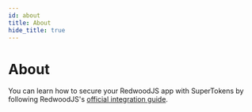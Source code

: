 ```yaml
---
id: about
title: About
hide_title: true
---
```


<!-- COPY DOCS -->
<!-- ./thirdpartyemailpassword/redwood/about.mdx -->

# About

You can learn how to secure your RedwoodJS app with SuperTokens by following RedwoodJS's [official integration guide](https://redwoodjs.com/docs/auth/supertokens). 